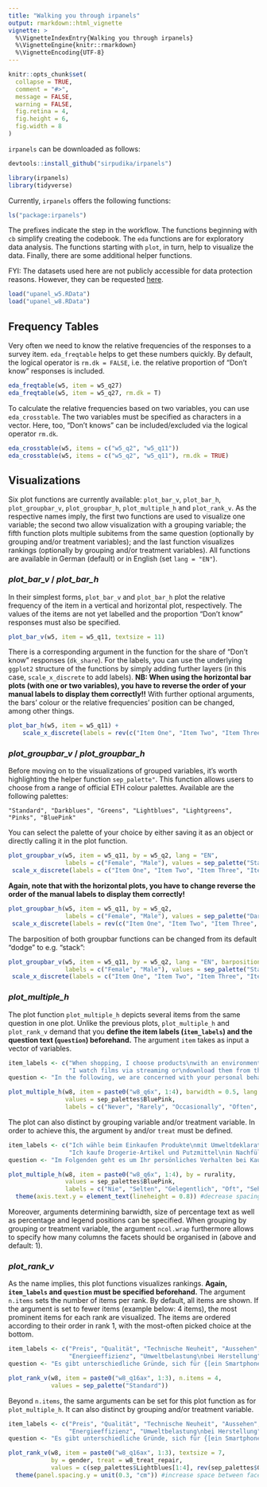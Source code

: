 ---
title: "Walking you through irpanels"
output: rmarkdown::html_vignette
vignette: >
  %\VignetteIndexEntry{Walking you through irpanels}
  %\VignetteEngine{knitr::rmarkdown}
  %\VignetteEncoding{UTF-8}
---

```{r, include = FALSE}
knitr::opts_chunk$set(
  collapse = TRUE,
  comment = "#>",
  message = FALSE,
  warning = FALSE,
  fig.retina = 4,
  fig.height = 6, 
  fig.width = 8
)
```

`irpanels` can be downloaded as follows:

```{r, eval=FALSE}
devtools::install_github("sirpudika/irpanels")
```

```{r setup}
library(irpanels)
library(tidyverse)
```

Currently, `irpanels` offers the following functions:

```{r, echo=FALSE}
ls("package:irpanels")
```

The prefixes indicate the step in the workflow. The functions beginning with `cb` simplify creating the codebook. The `eda` functions are for exploratory data analysis. The functions starting with `plot`, in turn, help to visualize the data. Finally, there are some additional helper functions.

FYI: The datasets used here are not publicly accessible for data protection reasons. However, they can be requested [here](https://istp.ethz.ch/research/sep.html).

```{r}
load("upanel_w5.RData")
load("upanel_w8.RData")
```

## Frequency Tables

Very often we need to know the relative frequencies of the responses to a survey item. `eda_freqtable` helps to get these numbers quickly. By default, the logical operator is `rm.dk = FALSE`, i.e. the relative proportion of "Don't know" responses is included.

```{r}
eda_freqtable(w5, item = w5_q27)
eda_freqtable(w5, item = w5_q27, rm.dk = T)
```

To calculate the relative frequencies based on two variables, you can use `eda_crosstable`. The two variables must be specified as characters in a vector. Here, too, "Don't knows" can be included/excluded via the logical operator `rm.dk`.

```{r}
eda_crosstable(w5, items = c("w5_q2", "w5_q11"))
eda_crosstable(w5, items = c("w5_q2", "w5_q11"), rm.dk = TRUE)
```

## Visualizations

Six plot functions are currently available: `plot_bar_v`, `plot_bar_h`, `plot_groupbar_v`, `plot_groupbar_h`, `plot_multiple_h` and `plot_rank_v`. As the respective names imply, the first two functions are used to visualize one variable; the second two allow visualization with a grouping variable; the fifth function plots multiple subitems from the same question (optionally by grouping and/or treatment variables); and the last function visualizes rankings (optionally by grouping and/or treatment variables). All functions are available in German (default) or in English (set `lang = "EN"`).

### *plot_bar_v* / *plot_bar_h*

In their simplest forms, `plot_bar_v` and `plot_bar_h` plot the relative frequency of the item in a vertical and horizontal plot, respectively. The values of the items are not yet labelled and the proportion "Don't know" responses must also be specified.

```{r}
plot_bar_v(w5, item = w5_q11, textsize = 11)
```
 
There is a corresponding argument in the function for the share of "Don't know" responses (`dk_share`). For the labels, you can use the underlying `ggplot2` structure of the functions by simply adding further layers (in this case, `scale_x_discrete` to add labels). **NB: When using the horizontal bar plots (with one or two variables), you have to reverse the order of your manual labels to display them correctly!!** With further optional arguments, the bars' colour or the relative frequencies' position can be changed, among other things.

```{r}
plot_bar_h(w5, item = w5_q11) +
    scale_x_discrete(labels = rev(c("Item One", "Item Two", "Item Three", "Item Four", "Item Five")))
```

### *plot_groupbar_v* / *plot_groupbar_h*

Before moving on to the visualizations of grouped variables, it's worth highlighting the helper function `sep_palette"`. This function allows users to choose from a range of official ETH colour palettes. Available are the following palettes:

`"Standard", "Darkblues", "Greens", "Lightblues", "Lightgreens", "Pinks", "BluePink"`

You can select the palette of your choice by either saving it as an object or directly calling it in the plot function.

```{r}
plot_groupbar_v(w5, item = w5_q11, by = w5_q2, lang = "EN",
                labels = c("Female", "Male"), values = sep_palette("Standard")) +
 scale_x_discrete(labels = c("Item One", "Item Two", "Item Three", "Item Four", "Item Five"))
```

**Again, note that with the horizontal plots, you have to change reverse the order of the manual labels to display them correctly!**

```{r}
plot_groupbar_h(w5, item = w5_q11, by = w5_q2, 
                labels = c("Female", "Male"), values = sep_palette("Darkblues")) +
 scale_x_discrete(labels = rev(c("Item One", "Item Two", "Item Three", "Item Four", "Item Five")))
```

The barposition of both groupbar functions can be changed from its default "dodge" to e.g. "stack":

```{r}
plot_groupbar_v(w5, item = w5_q11, by = w5_q2, lang = "EN", barposition = "stack",
                labels = c("Female", "Male"), values = sep_palette("Standard")) +
 scale_x_discrete(labels = c("Item One", "Item Two", "Item Three", "Item Four", "Item Five"))
```

### *plot_multiple_h*

The plot function `plot_multiple_h` depicts several items from the same question in one plot. Unlike the previous plots, `plot_multiple_h` and `plot_rank_v` demand that you **define the item labels (`item_labels`) and the question text (`question`) beforehand.** The argument `item` takes as input a vector of variables.

```{r}
item_labels <- c("When shopping, I choose products\nwith an environmental label.", "I use fabric shopping bags\nseveral times (at least 20 times).", "I buy drugstore items and\ncleaning products in refill packs.", 
                 "I watch films via streaming or\ndownload them from the internet\ninstead of buying the DVD.")
question <- "In the following, we are concerned with your personal behaviour when buying and\nusing products and services. Please indicate how often you undertake these actions."

plot_multiple_h(w8, item = paste0("w8_q6x", 1:4), barwidth = 0.5, lang = "EN",
                values = sep_palettes$BluePink,
                labels = c("Never", "Rarely", "Occasionally", "Often", "Always"))
```

The plot can also distinct by grouping variable and/or treatment variable. In order to achieve this, the argument `by` and/or `treat` must be defined.

```{r fig.height=7}
item_labels <- c("Ich wähle beim Einkaufen Produkte\nmit Umweltdeklaration.", "Ich verwende Einkaufstüten oder -taschen\naus Stoff mehrfach (min. 20 Mal).", 
                 "Ich kaufe Drogerie-Artikel und Putzmittel\nin Nachfüllpackungen.", "Ich schaue Filme im Streaming oder lade sie aus\ndem Internet herunter, anstatt die DVD zu kaufen.")
question <- "Im Folgenden geht es um Ihr persönliches Verhalten bei Kauf und Nutzung\nvon Produkten und Dienstleistungen. Bitte geben Sie an, wie häufig Sie diese Handlungen ausführen."

plot_multiple_h(w8, item = paste0("w8_q6x", 1:4), by = rurality,
                values = sep_palettes$BluePink,
                labels = c("Nie", "Selten", "Gelegentlich", "Oft", "Sehr Oft")) +
  theme(axis.text.y = element_text(lineheight = 0.8)) #decrease spacing between item label lines
```

Moreover, arguments determining barwidth, size of percentage text as well as percentage and legend positions can be specified. When grouping by grouping or treatment variable, the argument `ncol.wrap` furthermore allows to specify how many columns the facets should be organised in (above and default: 1).

### *plot_rank_v*

As the name implies, this plot functions visualizes rankings. **Again, `item_labels` and `question` must be specified beforehand.** The argument `n.items` sets the number of items per rank. By default, all items are shown. If the argument is set to fewer items (example below: 4 items), the most prominent items for each rank are visualized. The items are ordered according to their order in rank 1, with the most-often picked choice at the bottom.

```{r}
item_labels <- c("Preis", "Qualität", "Technische Neuheit", "Aussehen", "Leistung", 
                 "Energieeffizienz", "Umweltbelastung\nbei Herstellung")
question <- "Es gibt unterschiedliche Gründe, sich für {[ein Smartphone] // [einen Staubsauger] //\n[eine Waschmaschine]} zu entscheiden. Wie wichtig oder unwichtig sind für Sie persönlich die\nfolgenden Gründe beim Kauf {[eines Smartphones] // [eines Staubsaugers] // [einer Waschmaschine]}?"

plot_rank_v(w8, item = paste0("w8_q16ax", 1:3), n.items = 4,
            values = sep_palette("Standard"))
```

Beyond `n.items`, the same arguments can be set for this plot function as for `plot_multiple_h`. It can also distinct by grouping and/or treatment variable.

```{r}
item_labels <- c("Preis", "Qualität", "Technische Neuheit", "Aussehen", "Leistung", 
                 "Energieeffizienz", "Umweltbelastung\nbei Herstellung")
question <- "Es gibt unterschiedliche Gründe, sich für {[ein Smartphone] // [einen Staubsauger] //\n[eine Waschmaschine]} zu entscheiden. Wie wichtig oder unwichtig sind für Sie persönlich die\nfolgenden Gründe beim Kauf {[eines Smartphones] // [eines Staubsaugers] // [einer Waschmaschine]}?"

plot_rank_v(w8, item = paste0("w8_q16ax", 1:3), textsize = 7,
            by = gender, treat = w8_treat_repair,
            values = c(sep_palettes$Lightblues[1:4], rev(sep_palettes$Greens[1:3]))) +
  theme(panel.spacing.y = unit(0.3, "cm")) #increase space between facet rows
```




